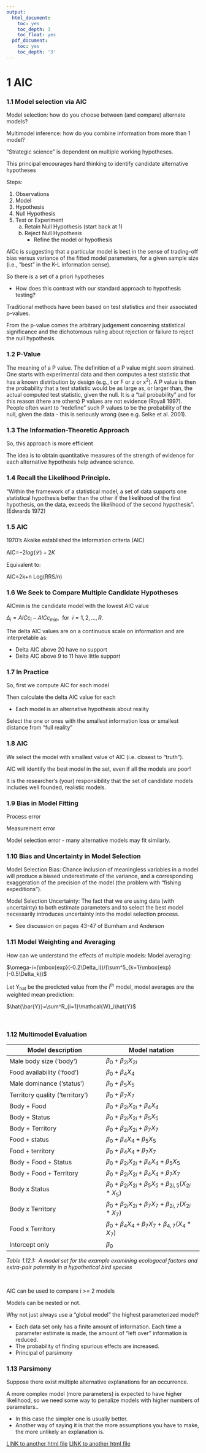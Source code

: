 ```yaml
---
output:
  html_document:
    toc: yes
    toc_depth: 3
    toc_float: yes
  pdf_document:
    toc: yes
    toc_depth: '3'
---
```

# 1 AIC 

### 1.1 Model selection via AIC

Model selection:  how do you choose between (and compare) alternate models?

Multimodel inference:  how do you combine information from more than 1 model?

"Strategic science" is dependent on multiple working hypotheses.

This principal encourages hard thinking to identify candidate alternative hypotheses

Steps:  

1. Observations  
2. Model  
3. Hypothesis  
4. Null Hypothesis  
5. Test or Experiment  
    a. Retain Null Hypothesis (start back at 1)  
    b. Reject Null Hypothesis  
        - Refine the model or hypothesis

AICc is suggesting that a particular model is best in the sense of trading-off bias versus variance of the fitted model parameters, for a given sample size (i.e., "best" in the K-L information sense).

So there is a set of a priori hypotheses

+ How does this contrast with our standard approach to hypothesis testing?

Traditional methods have been based on test statistics and their associated p-values. 

From the p-value comes the arbitrary judgement concerning statistical significance and the dichotomous ruling about rejection or failure to reject the null hypothesis.

### 1.2 P-Value

The meaning of a P value. The definition of a P value might seem strained. One starts with experimental data and then computes a test statistic that has a known distribution by design (e.g., t or F or z or x^2^). A P value is then the probability that a test statistic would be as large as, or larger than, the actual computed test statistic, given the null. It is a "tail probability" and for this reason (there are others) P values are not evidence (Royall 1997). People often want to "redefine" such P values to be the probability of the null, given the data - this is seriously wrong (see e.g. Selke et al. 2001). 

### 1.3 The Information-Theoretic Approach

So, this approach is more efficient

The idea is to obtain quantitative measures of the strength of evidence for each alternative hypothesis help advance science.

### 1.4 Recall the Likelihood Principle.

"Within the framework of a statistical model, a set of data supports one statistical hypothesis better than the other if the likelihood of the first hypothesis, on the data, exceeds the likelihood of the second hypothesis". (Edwards 1972)

### 1.5 AIC 

1970's Akaike established the information criteria (AIC)

AIC=$-2log(\mathcal{L})+2K$

Equivalent to:

AIC=2k+n Log(RRS/n)

### 1.6 We Seek to Compare Multiple Candidate Hypotheses

AICmin is the candidate model with the lowest AIC value

$\Delta_i=AICc_i-AICc_{min}$, \ for \ $i=1,2,\ldots,R.$

The delta AIC  values are on a continuous scale on information and are interpretable as:

+ Delta AIC above 20 have no support
+ Delta AIC above 9 to 11 have little support

### 1.7 In Practice 

So, first we compute AIC for each model

Then calculate the delta AIC value for each

+ Each model is an alternative hypothesis about reality

Select the one or ones with the smallest information loss or smallest distance from "full reality"

### 1.8 AIC 

We select the model with smallest value of AIC (i.e. closest to "truth").

AIC will identify the best model in the set, even if all the models are poor!

It is the researcher's (your) responsibility that the set of candidate models includes well founded, realistic models.

### 1.9 Bias in Model Fitting

Process error

Measurement error

Model selection error - many alternative models may fit similarly.

### 1.10 Bias and Uncertainty in Model Selection

Model Selection Bias: Chance inclusion of meaningless variables in a model will produce a biased underestimate of the variance, and a corresponding exaggeration of the precision of the model (the problem with "fishing expeditions").

Model Selection Uncertainty: The fact that we are using data (with uncertainty) to both estimate parameters and to select the best model necessarily introduces uncertainty into the model selection process.

* See discussion on pages 43-47 of Burnham and Anderson 

### 1.11 Model Weighting and Averaging

How can we understand the effects of multiple models: Model averaging:

$\omega-i=(\mbox{exp}(-0.2\Delta_i))/(\sum^5_{k=1}\mbox{exp}(-0.5\Delta_k))$

Let Y~hat~ be the predicted value from the i^th^ model, model averages are the weighted mean prediction:

$\hat{\bar{Y}}=\sum^R_{i=1}\mathcal{W}_i\hat{Y}$

<Br>

### 1.12 Multimodel Evaluation

|Model description|Model natation|
|---|---|
|Male body size ('body')        |$\beta_0+\beta_{2i}X_{2i}$   |
|Food availability ('food')     |$\beta_0+\beta_4X_4$   |
|Male dominance ('status')      |$\beta_0+\beta_5X_5$   |
|Territory quality ('territory')|$\beta_0+\beta_7X_7$   |
|Body + Food                    |$\beta_0+\beta_{2i}X_{2i}+\beta_4X_4$   |
|Body + Status                  |$\beta_0+\beta_{2i}X_{2i}+\beta_5X_5$   |
|Body + Territory               |$\beta_0+\beta_{2i}X_{2i}+\beta_7X_7$   |
|Food + status                  |$\beta_0+\beta_4X_4+\beta_5X_5$   |
|Food + territory               |$\beta_0+\beta_4X_4+\beta_7X_7$   |
|Body + Food + Status           |$\beta_0+\beta_{2i}X_{2i}+\beta_4X_4+\beta_5X_5$   |
|Body + Food + Territory        |$\beta_0+\beta_{2i}X_{2i}+\beta_4X_4+\beta_7X_7$    |
|Body x Status                  |$\beta_0+\beta_{2i}X_{2i}+\beta_5X_5+\beta_{2i,5}(X_{2i}*X_5)$    |
|Body x Territory               |$\beta_0+\beta_{2i}X_{2i}+\beta_7X_7+\beta_{2i,7}(X_{2i}*X_7)$   |
|Food x Territory               |$\beta_0+\beta_4X_4+\beta_7X_7+\beta_{4,7}(X_4*X_7)$   |
|Intercept only                 |$\beta_0$   |

*Table 1.12.1: \ A model set for the example examining ecologocal factors and extra-pair paternity in a hypothetical bird species* 

<Br>

AIC can be used to compare i >= 2 models

Models can be nested or not.

Why not just always use a "global model" the highest parameterized model?

+ Each data set only has a finite amount of information. Each time a parameter estimate is made, the amount of "left over" information is reduced. 
+ The probability of finding spurious effects are increased.
+ Principal of parsimony

### 1.13 Parsimony

Suppose there exist multiple alternative  explanations for an occurrence. 

A more complex model (more parameters) is expected to have higher likelihood, so we need some way to penalize models with higher numbers of parameters..

+ In this case the simpler one is usually better. 
+ Another way of saying it is that the more assumptions you have to make, the more unlikely an explanation is.












































































































































































[LINK to another html file](about.html)
[LINK to another html file](cv.html)